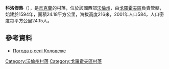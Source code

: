 {{coord|50|30|16|N|25|4|27|E|scale:30000|display=title}}

'''科洛傑熱'''（{{lang-uk|Колодеже}}），是[[烏克蘭|烏克蘭]]的村落，位於該國西部[[沃倫州|沃倫州]]，由[[戈羅霍夫區|戈羅霍夫區]]負責管轄，始建於1594年，面積24.18平方公里，海拔高度216米，2001年人口584，人口密度每平方公里24.15人。

==參考資料==
* [http://weather.in.ua/ua/volynskaja/11085 Погода в селі Колодеже] {{Wayback|url=http://weather.in.ua/ua/volynskaja/11085 |date=20160305202819 }}

[[Category:沃倫州村落|Category:沃倫州村落]]
[[Category:戈羅霍夫區村落|Category:戈羅霍夫區村落]]


{{Volyn-geo-stub}}